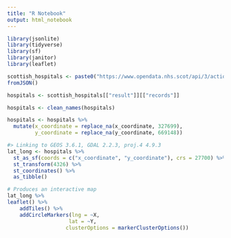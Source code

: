 ```yaml
---
title: "R Notebook"
output: html_notebook
---
```


```r
library(jsonlite)
library(tidyverse)
library(sf)
library(janitor)
library(leaflet)
```


```r
scottish_hospitals <- paste0("https://www.opendata.nhs.scot/api/3/action/datastore_search?resource_id=c698f450-eeed-41a0-88f7-c1e40a568acc&limit=300") %>%
fromJSON()
```

```r
hospitals <- scottish_hospitals[["result"]][["records"]]
```

```r
hospitals <- clean_names(hospitals)
```

```r
hospitals <- hospitals %>%
  mutate(x_coordinate = replace_na(x_coordinate, 327699),
         y_coordinate = replace_na(y_coordinate, 669148))
```

```r
#> Linking to GEOS 3.6.1, GDAL 2.2.3, proj.4 4.9.3
lat_long <- hospitals %>%
  st_as_sf(coords = c("x_coordinate", "y_coordinate"), crs = 27700) %>%
  st_transform(4326) %>%
  st_coordinates() %>%
  as_tibble()
```

```r
# Produces an interactive map
lat_long %>%
leaflet() %>%
    addTiles() %>%
    addCircleMarkers(lng = ~X,
                    lat = ~Y,
                   clusterOptions = markerClusterOptions())


```
